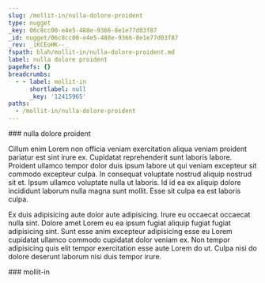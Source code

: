 ```yaml
---
slug: /mollit-in/nulla-dolore-proident
type: nugget
_key: 06c8cc00-e4e5-488e-9366-8e1e77d03f87
_id: nugget/06c8cc00-e4e5-488e-9366-8e1e77d03f87
_rev: _iKCEoHK--_
fspath: blah/mollit-in/nulla-dolore-proident.md
label: nulla dolore proident
pageRefs: {}
breadcrumbs:
  - - label: mollit-in
      shortlabel: null
      _key: '12415965'
paths:
  - /mollit-in/nulla-dolore-proident
---
```


<NuggetArea>
<Nugget slug="/mollit-in/nulla-dolore-proident" type="nugget" _key="06c8cc00-e4e5-488e-9366-8e1e77d03f87" _id="nugget/06c8cc00-e4e5-488e-9366-8e1e77d03f87" _rev="_iKCEoHK--_" fspath="blah/mollit-in/nulla-dolore-proident.md" label="nulla dolore proident" paths="/mollit-in/nulla-dolore-proident">
<NuggetBody>
### nulla dolore proident

Cillum enim Lorem non officia veniam exercitation aliqua veniam proident pariatur est sint irure ex. Cupidatat reprehenderit sunt laboris labore. Proident ullamco tempor dolor duis ipsum labore ut qui veniam excepteur sit commodo excepteur culpa. In consequat voluptate nostrud aliquip nostrud sit et. Ipsum ullamco voluptate nulla ut laboris. Id id ea ex aliquip dolore incididunt laborum nulla magna sunt mollit. Esse sit culpa ea est laboris culpa.

Ex duis adipisicing aute dolor aute adipisicing. Irure eu occaecat occaecat nulla sint. Dolore amet Lorem eu ea ipsum fugiat aliquip fugiat fugiat adipisicing sint. Sunt esse anim excepteur adipisicing esse eu Lorem cupidatat ullamco commodo cupidatat dolor veniam ex. Non tempor adipisicing quis elit tempor exercitation esse aute Lorem do ut. Culpa nisi do dolore deserunt laborum nisi duis tempor irure.

</NuggetBody>
<Breadcrumbs>
<Crumbs>
<Crumb _key="12415965" label="mollit-in" />
</Crumbs>
</Breadcrumbs>
</Nugget>

<NuggetsInbound>
</NuggetsInbound>
<NuggetsOutbound>
</NuggetsOutbound>
</NuggetArea>
<PassagesInbound>
<Passage direction="inbound" type="passage" _key="12415965" _id="passage/12415965" _rev="_iKCEo_2--A" label="mollit-in" passage="mollit-in" fspath="blah/mollit-in" paths="/mollit-in" slug="/mollit-in">
<NuggetBody>
### mollit-in

</NuggetBody>
</Passage>

</PassagesInbound>
<PassagesOutbound>
</PassagesOutbound>